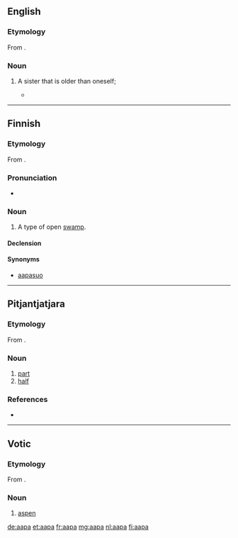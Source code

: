 ==English==

===Etymology===
From {{etyl|ur|en}}.

===Noun===
{{en-noun}}

# {{context|rare|lang=en}} A sister that is older than oneself; {{non-gloss definition|also used as a term of familiarity or respect toward a woman that is older.}}
#* {{quote-book|year=2006|author=Asha Ranawa|title=Woman's Triumph|page=46|url=http://books.google.com/books?id=WHr62QxPQSIC&pg=PA46&dq=aapa|passage=I am close to bhai and his wife ''Shaffo'', whom I call '''aapa''', who herself is a well-read person and a true soul-mate to her husband.}}

----

==Finnish==

===Etymology===
From {{etyl|smi|fi}}.

===Pronunciation===
* {{rhymes|ɑːpɑ|lang=fi}}

===Noun===
{{fi-noun}}

# A type of open [[swamp]].

====Declension====
{{fi-decl-kala|aa|p|v|a}}

====Synonyms====
* [[aapasuo]]

----

==Pitjantjatjara==

===Etymology===
From {{etyl|en|pjt}} {{term|half|lang=en}}.

===Noun===
{{head|pjt|noun}}

# [[part]]
# [[half]]

===References===
* {{R:Goddard 1992}}

----

==Votic==

===Etymology===
From {{etyl|fiu-fin-pro|vot}} {{term/t|fiu-fin-pro|*haapa}}.

===Noun===
{{vot-noun|aava|aapaa}}

# [[aspen]]

[[de:aapa]]
[[et:aapa]]
[[fr:aapa]]
[[mg:aapa]]
[[nl:aapa]]
[[fi:aapa]]